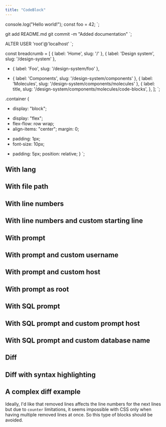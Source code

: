 ```yaml
---
title: "CodeBlock"
---
```



console.log("Hello world!");
const foo = 42;
`;

git add README.md
git commit -m "Added documentation"
`;

ALTER USER 'root'@'localhost'
`;

const breadcrumb = [
  { label: 'Home', slug: '/' },
  { label: 'Design system', slug: '/design-system' },
-  { label: 'Foo', slug: '/design-system/foo' },
+  { label: 'Components', slug: '/design-system/components' },
  { label: 'Molecules', slug: '/design-system/components/molecules' },
  {
    label: title,
    slug: '/design-system/components/molecules/code-blocks',
  },
];
`;

.container {
-  display: "block";
+  display: "flex";
+  flex-flow: row wrap;
+  align-items: "center";
  margin: 0;
-  padding: 1px;
-  font-size: 10px;
+  padding: 5px;
  position: relative;
}
`;

## With lang

<CodeBlock code={jsCodeSample} lang="js" />

## With file path

<CodeBlock
  code={jsCodeSample}
  filePath="./hello-world.js"
  lang="js"
/>

## With line numbers

<CodeBlock code={jsCodeSample} lang="js" showLineNumbers />

## With line numbers and custom starting line

<CodeBlock
  code={jsCodeSample}
  lang="js"
  lineStart={5}
  showLineNumbers
/>

## With prompt

<CodeBlock code={commandLineCodeSample} lang="shell" showPrompt />

## With prompt and custom username

<CodeBlock
  code={commandLineCodeSample}
  lang="shell"
  promptUser="john"
  showPrompt
/>

## With prompt and custom host

<CodeBlock
  code={commandLineCodeSample}
  lang="shell"
  promptHost="doe"
  promptUser="john"
  showPrompt
/>

## With prompt as root

<CodeBlock
  code="nano /etc/hosts"
  lang="shell"
  promptUser="root"
  showPrompt
/>

## With SQL prompt

<CodeBlock code={sqlCodeSample} lang="sql" showPrompt />

## With SQL prompt and custom prompt host

<CodeBlock
  code={sqlCodeSample}
  lang="sql"
  promptHost="MariaDB"
  showPrompt
/>

## With SQL prompt and custom database name

<CodeBlock
  code={sqlCodeSample}
  lang="sql"
  promptDB="recipes"
  showPrompt
/>

## Diff

<CodeBlock code={diffCodeSample} lang="diff" showLineNumbers />

## Diff with syntax highlighting

<CodeBlock
  code={diffCodeSample}
  isDiff
  lang="ts"
  showLineNumbers
/>

## A complex diff example

Ideally, I'd like that removed lines affects the line numbers for the next lines but due to <code>counter</code> limitations, it seems impossible with CSS only when having multiple removed lines at once. So this type of blocks should be avoided.

<CodeBlock
  code={complexDiffCodeSample}
  isDiff
  lang="css"
  showLineNumbers
/>

